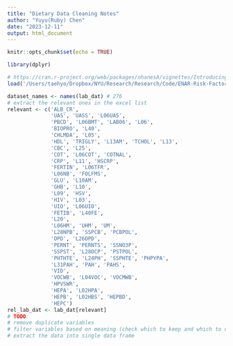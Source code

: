 ```yaml
---
title: "Dietary Data Cleaning Notes"
author: "Yuyu(Ruby) Chen"
date: "2023-12-11"
output: html_document
---
```


```r
knitr::opts_chunk$set(echo = TRUE)
```

```r
library(dplyr)

# https://cran.r-project.org/web/packages/nhanesA/vignettes/Introducing_nhanesA.html
load('/Users/taehyo/Dropbox/NYU/Research/Research/Code/ENAR-Risk-Factors-Analyses/data/Laboratory.RData')
```

```r
dataset_names <- names(lab_dat) # 276
# extract the relevant ones in the excel list 
relevant <- c('ALB_CR',
              'UAS', 'UASS', 'L06UAS', 
              'PBCD', 'L06BMT', 'LAB06', 'L06', 
              'BIOPRO', 'L40',
              'CHLMDA', 'L05',
              'HDL', 'TRIGLY', 'L13AM', 'TCHOL', 'L13',
              'CBC', 'L25', 
              'COT', 'L06COT', 'COTNAL',
              'CRP', 'L11', 'HSCRP',
              'FERTIN', 'L06TFR',
              'L06NB', 'FOLFMS',
              'GLU', 'L10AM',
              'GHB', 'L10', 
              'L09', 'HSV',
              'HIV', 'L03',
              'UIO', 'L06UIO',
              'FETIB', 'L40FE',
              'L20',
              'L06HM', 'UHM', 'UM', 
              'L28NPB', 'SSPCB', 'PCBPOL',
              'OPD', 'L26OPD', 
              'PERNT', 'PERNTS', 'SSNO3P',
              'SSPST', 'L28OCP', 'PSTPOL',
              'PHTHTE', 'L24PH', 'SSPHTE', 'PHPYPA',
              'L31PAH', 'PAH', 'PAHS', 
              'VID',
              'VOCWB', 'L04VOC', 'VOCMWB',
              'HPVSWR',
              'HEPA', 'L02HPA', 
              'HEPB', 'L02HBS', 'HEPBD',
              'HEPC') 
rel_lab_dat <- lab_dat[relevant]
# TODO: 
# remove duplicate variables 
# filter variables based on meaning (check which to keep and which to discard)
# extract the data into single data frame 
```